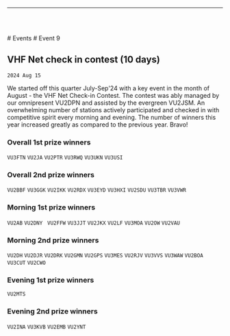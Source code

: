 
<Layout>

------------------------------------------------

<br/> <br/>

<Breadcrumbs>
    <Link underline="hover" color="inherit" to="/events">
        # Events
    </Link>
    # Event 9
</Breadcrumbs>

## VHF Net check in contest (10 days)
`2024 Aug 15`

We started off this quarter July-Sep'24 with a key event in 
the month of August - the VHF Net Check-in Contest. The 
contest was ably managed by our omnipresent VU2DPN and 
assisted by the evergreen VU2JSM. 
An overwhelming number of stations actively participated 
and checked in with competitive spirit every morning and 
evening. The number of winners this year 
increased greatly as compared to the previous year. Bravo! 

### Overall 1st prize winners
`VU3FTN` `VU2JA` `VU2PTR` `VU3RWQ` `VU3UKN` `VU3USI`
### Overall 2nd prize winners
`VU2BBF` `VU3GGK` `VU2IKK` `VU2RDX` `VU3EYD` `VU3HXI` `VU2SDU` `VU3TBR` `VU3VWR`
### Morning 1st prize winners
`VU2AB` `VU2DNY ` `VU2FFW` `VU3JJT` `VU2JKX` `VU2LF` `VU3MOA` `VU2OW` `VU2VAU`
### Morning 2nd prize winners
`VU2DH` `VU2DJR` `VU2DRK` `VU2GMN` `VU2GPS` `VU3MES` `VU2RJV` `VU3VVS` `VU3WAW` `VU2BOA` `VU3CUT` `VU2CWO`
### Evening 1st prize winners
`VU2MTS`
### Evening 2nd prize winners
`VU2INA` `VU3KVB` `VU2EMB` `VU2YNT`

</Layout>

